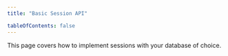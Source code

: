 ```yaml
---
title: "Basic Session API"

tableOfContents: false
---
```



This page covers how to implement sessions with your database of choice.

<CardGrid>
  <LinkCard
    title="Drizzle ORM"
    href="/lucia-next-docs-starlight/sessions/basic-api/drizzle-orm"
  />
  <LinkCard
    title="Redis"
    href="/lucia-next-docs-starlight/sessions/basic-api/redis"
  />
  <LinkCard
    title="Prisma"
    href="/lucia-next-docs-starlight/sessions/basic-api/prisma"
  />
  <LinkCard
    title="MySQL"
    href="/lucia-next-docs-starlight/sessions/basic-api/mysql"
  />
  <LinkCard
    title="PostgreSQL"
    href="/lucia-next-docs-starlight/sessions/basic-api/postgresql"
  />
  <LinkCard
    title="SQLite"
    href="/lucia-next-docs-starlight/sessions/basic-api/sqlite"
  />
</CardGrid>
